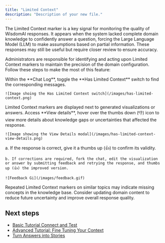 ```yaml
---
title: "Limited Context"
description: "Description of your new file."
---
```


The Limited Context marker is a key signal for monitoring the quality of WisdomAI responses. It appears when the system lacked complete domain knowledge to confidently answer a question, forcing the Large Language Model (LLM) to make assumptions based on partial information. These responses may still be useful but require closer review to ensure accuracy.

Administrators are responsible for identifying and acting upon Limited Context markers to maintain the precision of the domain configuration. Follow these steps to make the most of this feature:

<Steps>
  <Step title="Access the Chat Log">
    Within the **Chat Log**, toggle the **Has Limited Context** switch to find the corresponding messages.

    ![Image shoing the Has Limited Context switch](/images/has-limited-context.png)
  </Step>
  <Step title="Use the Visual Indicators">
    Limited Context markers are displayed next to generated visualizations or answers. Access **View details**, hover over the thumbs down (👎) icon to view more details about knowledge gaps or uncertainties that affected the response.

    ![Image showing the View Details modal](/images/has-limited-context-view-details.png)
  </Step>
  <Step title="Validate the Response">
    a. If the response is correct, give it a thumbs up (👍) to confirm its validity.

    b. If corrections are required, fork the chat, edit the visualization or answer by submitting feedback and retrying the response, and thumbs up (👍) the improved version.

    ![Feedback Gi](/images/feedback.gif)
  </Step>
  <Step title="Improve the Domain">
    Repeated Limited Context markers on similar topics may indicate missing concepts in the knowledge base. Consider updating domain content to reduce future uncertainty and improve overall response quality.
  </Step>
</Steps>

## Next steps

- [Basic Tutorial Connect and Test](/setting-up-wisdom-ai/basic-tutorial-connect-and-test)
- [Advanced Tutorial: Fine Tuning Your Context](/setting-up-wisdom-ai/advanced-tutorial-fine-tuning-your-context)
- [Turn Answers into Stories](/using-wisdom-ai-everyday/turn-answers-into-stories)